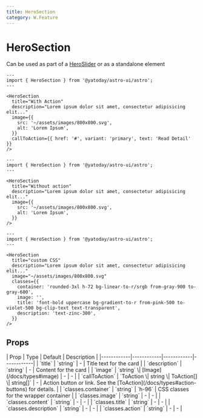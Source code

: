 ```yaml
---
title: HeroSection
category: W.Feature
---
```



# HeroSection

<SourceLink name="HeroSection" />

Can be used as part of a [HeroSlider](/docs/widget-hero-slider) or as a standalone element

<Demo title="">
  <HeroSection
    title="With Action"
    description="Lorem ipsum dolor sit amet, consectetur adipisicing elit..."
    image={{
      src: '~/assets/images/800x800.svg',
      alt: 'Lorem Ipsum',
    }}
    callToAction={[{ href: '#', variant: 'primary', text: 'Read Detail' }]}
  />
</Demo>

```astro
---
import { HeroSection } from '@yatoday/astro-ui/astro';
---

<HeroSection
  title="With Action"
  description="Lorem ipsum dolor sit amet, consectetur adipisicing elit..."
  image={{
    src: '~/assets/images/800x800.svg',
    alt: 'Lorem Ipsum',
  }}
  callToAction={{ href: '#', variant: 'primary', text: 'Read Detail' }}
/>
```

<Demo title="Without action">
  <HeroSection
    title="Without action"
    description="Lorem ipsum dolor sit amet, consectetur adipisicing elit..."
    image={{
      src: '~/assets/images/800x800.svg',
      alt: 'Lorem Ipsum',
    }}
  />
</Demo>

```astro
---
import { HeroSection } from '@yatoday/astro-ui/astro';
---

<HeroSection
  title="Without action"
  description="Lorem ipsum dolor sit amet, consectetur adipisicing elit..."
  image={{
    src: '~/assets/images/800x800.svg',
    alt: 'Lorem Ipsum',
  }}
/>
```

<Demo title="Custom CSS">
  <HeroSection
    title="custom CSS"
    description="Lorem ipsum dolor sit amet, consectetur adipisicing elit..."
    image="~/assets/images/800x800.svg"
    classes={{
      container: 'rounded-3xl h-72 bg-linear-to-r/srgb from-gray-900 to-gray-600',
      image: '',
      title: 'font-bold uppercase bg-gradient-to-r from-pink-500 to-violet-500 bg-clip-text text-transparent',
      description: 'text-zinc-300',
    }}
  />
</Demo>


```astro
---
import { HeroSection } from '@yatoday/astro-ui/astro';
---

<HeroSection
  title="custom CSS"
  description="Lorem ipsum dolor sit amet, consectetur adipisicing elit..."
  image="~/assets/images/800x800.svg"
  classes={{
    container: 'rounded-3xl h-72 bg-linear-to-r/srgb from-gray-900 to-gray-600',
    image: '',
    title: 'font-bold uppercase bg-gradient-to-r from-pink-500 to-violet-500 bg-clip-text text-transparent',
    description: 'text-zinc-300',
  }}
/>
```

## Props

<div className="overflow-x-auto">
  <div className="min-w-xl">
    | Prop | Type | Default | Description |
    |------------|------------|------------|------------|
    | `title` | `string` | - | Title text for the card |
    | `description` | `string` | - | Content for the card |
    | `image` | `string` \| [Image](/docs/types#image) | - | - |
    | `callToAction` | `ToAction \| string \| ToAction[] \| string[]` | - | Action button or link. See the [ToAction](/docs/types#action-buttons) for details.  |
    | `classes.container` | `string` | `h-96` | CSS classes for the wrapper container |
    | `classes.image` | `string` | - | - |
    | `classes.content` | `string` | - | - |
    | `classes.title` | `string` | - | - |
    | `classes.description` | `string` | - | - |
    | `classes.action` | `string` | - | - |
  </div>
</div>
